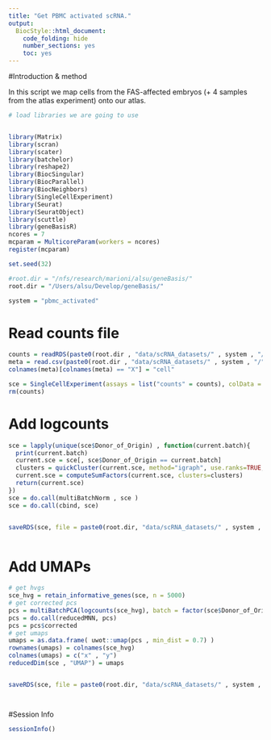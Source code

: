 ```yaml
---
title: "Get PBMC activated scRNA."
output:
  BiocStyle::html_document:
    code_folding: hide
    number_sections: yes
    toc: yes  
---
```

#Introduction & method

In this script we map cells from the FAS-affected embryos (+ 4 samples from the atlas experiment) onto our atlas.

```r
# load libraries we are going to use


library(Matrix)
library(scran)
library(scater)
library(batchelor)
library(reshape2)
library(BiocSingular)
library(BiocParallel)
library(BiocNeighbors)
library(SingleCellExperiment)
library(Seurat)
library(SeuratObject)
library(scuttle)
library(geneBasisR)
ncores = 7
mcparam = MulticoreParam(workers = ncores)
register(mcparam)

set.seed(32)

#root.dir = "/nfs/research/marioni/alsu/geneBasis/"
root.dir = "/Users/alsu/Develop/geneBasis/"

system = "pbmc_activated"


```


# Read counts file

```r


counts = readRDS(paste0(root.dir , "data/scRNA_datasets/" , system , "/"  , "CZI.PBMC.RNA.matrix.Rds"))
meta = read.csv(paste0(root.dir , "data/scRNA_datasets/" , system , "/"  , "CZI.PBMC.cell.annotations.csv"))
colnames(meta)[colnames(meta) == "X"] = "cell"

sce = SingleCellExperiment(assays = list("counts" = counts), colData = meta)  
rm(counts)


```


# Add logcounts

```r


sce = lapply(unique(sce$Donor_of_Origin) , function(current.batch){
  print(current.batch)
  current.sce = sce[, sce$Donor_of_Origin == current.batch]
  clusters = quickCluster(current.sce, method="igraph", use.ranks=TRUE, d=50, min.mean=0.1)
  current.sce = computeSumFactors(current.sce, clusters=clusters)
  return(current.sce)
}) 
sce = do.call(multiBatchNorm , sce )
sce = do.call(cbind, sce)


saveRDS(sce, file = paste0(root.dir, "data/scRNA_datasets/" , system , "/sce_" , system, ".Rds"))



```

# Add UMAPs

```r


# get hvgs
sce_hvg = retain_informative_genes(sce, n = 5000)
# get corrected pcs
pcs = multiBatchPCA(logcounts(sce_hvg), batch = factor(sce$Donor_of_Origin), d = 50)
pcs = do.call(reducedMNN, pcs)
pcs = pcs$corrected
# get umaps
umaps = as.data.frame( uwot::umap(pcs , min_dist = 0.7) )
rownames(umaps) = colnames(sce_hvg)
colnames(umaps) = c("x" , "y")
reducedDim(sce , "UMAP") = umaps


saveRDS(sce, file = paste0(root.dir, "data/scRNA_datasets/" , system , "/sce_" , system, ".Rds"))




```

#Session Info

```r

sessionInfo()

```
